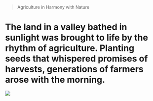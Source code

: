 > Agriculture in Harmony with Nature
# The land in a valley bathed in sunlight was brought to life by the rhythm of agriculture. Planting seeds that whispered promises of harvests, generations of farmers arose with the morning. 

<img src="https://images.unsplash.com/photo-1560493676-04071c5f467b?q=80&w=1974&auto=format&fit=crop&ixlib=rb-4.0.3&ixid=M3wxMjA3fDB8MHxwaG90by1wYWdlfHx8fGVufDB8fHx8fA%3D%3D" />

